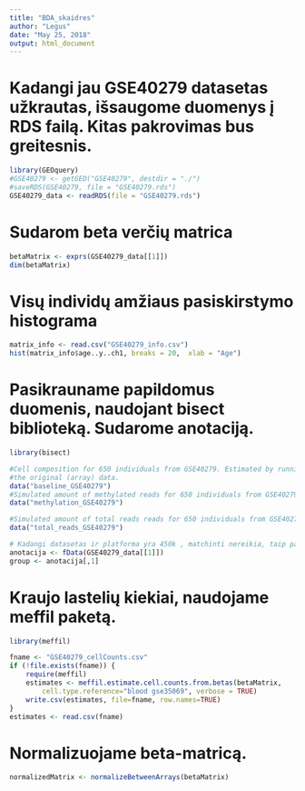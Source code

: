 ---
title: "BDA_skaidres"
author: "Legus"
date: "May 25, 2018"
output: html_document
---

# Kadangi jau GSE40279 datasetas užkrautas, išsaugome duomenys į RDS failą. Kitas pakrovimas bus greitesnis.
```{r}
library(GEOquery)
#GSE40279 <- getGEO("GSE40279", destdir = "./")
#saveRDS(GSE40279, file = "GSE40279.rds")
GSE40279_data <- readRDS(file = "GSE40279.rds")
```

# Sudarom beta verčių matrica
```{r}
betaMatrix <- exprs(GSE40279_data[[1]])
dim(betaMatrix)
```

# Visų individų amžiaus pasiskirstymo histograma
```{r}
matrix_info <- read.csv("GSE40279_info.csv")
hist(matrix_info$age..y..ch1, breaks = 20,  xlab = "Age")
```

# Pasikrauname papildomus duomenis, naudojant bisect biblioteką. Sudarome anotaciją.
```{r}
library(bisect)

#Cell composition for 650 individuals from GSE40279. Estimated by running an array method on
#the original (array) data.
data("baseline_GSE40279")
#Simulated amount of methylated reads for 650 individuals from GSE40279. The data was sub-sampled to simulate a 30X coverage.
data("methylation_GSE40279")

#Simulated amount of total reads reads for 650 individuals from GSE40279. The data was sub-sampled to simulate a 30X coverage.
data("total_reads_GSE40279")

# Kadangi datasetas ir platforma yra 450k , matchinti nereikia, taip pat NA missing valuse irgi nėra.
anotacija <- fData(GSE40279_data[[1]])
group <- anotacija[,1]
```

# Kraujo lastelių kiekiai, naudojame meffil paketą.
```{r}
library(meffil)

fname <- "GSE40279_cellCounts.csv"
if (!file.exists(fname)) {
	require(meffil)
	estimates <- meffil.estimate.cell.counts.from.betas(betaMatrix, 
		cell.type.reference="blood gse35069", verbose = TRUE)
	write.csv(estimates, file=fname, row.names=TRUE)	
}
estimates <- read.csv(fname)

```

# Normalizuojame beta-matricą.
```{r eval=FALSE}
normalizedMatrix <- normalizeBetweenArrays(betaMatrix)
```